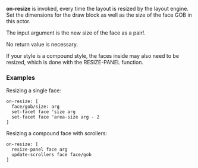 '''on-resize''' is invoked, every time the layout is resized by the layout engine. Set the dimensions for the draw block as well as the size of the face GOB in this actor.

The input argument is the new size of the face as a pair!.

No return value is necessary.

If your style is a compound style, the faces inside may also need to be resized, which is done with the RESIZE-PANEL function.

===Examples===

Resizing a single face:

 on-resize: [
   face/gob/size: arg
   set-facet face 'size arg
   set-facet face 'area-size arg - 2   
 ]

Resizing a compound face with scrollers:

 on-resize: [
   resize-panel face arg
   update-scrollers face face/gob
 ]